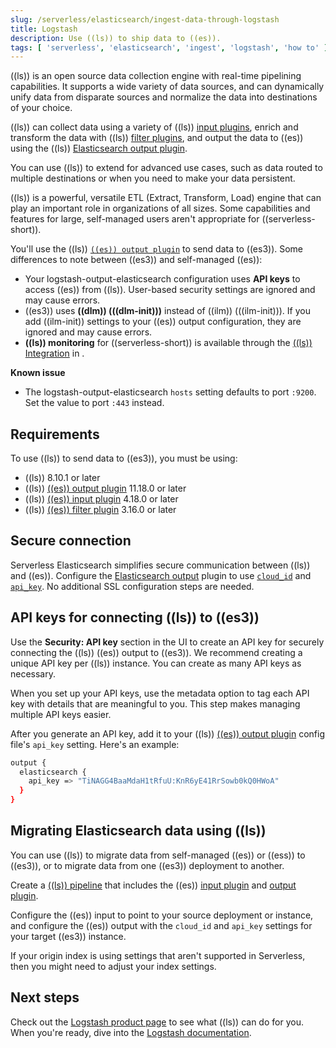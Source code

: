 ```yaml
---
slug: /serverless/elasticsearch/ingest-data-through-logstash
title: Logstash
description: Use ((ls)) to ship data to ((es)).
tags: [ 'serverless', 'elasticsearch', 'ingest', 'logstash', 'how to' ]
---
```


<DocBadge template="technical preview" />
((ls)) is an open source data collection engine with real-time pipelining capabilities.
It supports a wide variety of data sources, and can dynamically unify data from disparate sources and normalize the data into destinations of your choice.

((ls)) can collect data using a variety of ((ls)) [input plugins](((logstash-ref))/input-plugins.html), enrich and transform the data with ((ls)) [filter plugins](((logstash-ref))/filter-plugins.html),
and output the data to ((es)) using the ((ls)) [Elasticsearch output plugin](((logstash-ref))/plugins-outputs-elasticsearch.html).

You can use ((ls)) to extend <DocLink slug="/serverless/elasticsearch/ingest-data-through-beats" text="Beats"/> for advanced use cases,
such as data routed to multiple destinations or when you need to make your data persistent.


<DocCallOut id="ls-serverless-notes" title="Logstash for Elasticsearch on serverless">

((ls)) is a powerful, versatile ETL (Extract, Transform, Load) engine that can play an important role in organizations of all sizes.
Some capabilities and features for large, self-managed users aren't appropriate for ((serverless-short)).

You'll use the ((ls)) [`((es)) output plugin`](((logstash-ref))/plugins-outputs-elasticsearch.html) to send data to ((es3)).
Some differences to note between ((es3)) and self-managed ((es)):

- Your logstash-output-elasticsearch configuration uses **API keys** to access ((es)) from ((ls)).
User-based security settings are ignored and may cause errors.
- ((es3)) uses **((dlm)) (((dlm-init)))** instead of ((ilm)) (((ilm-init))).
If you add ((ilm-init)) settings to your ((es)) output configuration, they are ignored and may cause errors.
- **((ls)) monitoring** for ((serverless-short)) is available through the [((ls)) Integration](https://github.com/elastic/integrations/blob/main/packages/logstash/_dev/build/docs/README.md) in <DocLink slug="/serverless/observability/what-is-observability-serverless" text="Elastic Observability"/>.

**Known issue**

* The logstash-output-elasticsearch `hosts` setting defaults to port `:9200`.
Set the value to port `:443` instead.

</DocCallOut>

## Requirements

To use ((ls)) to send data to ((es3)), you must be using:
- ((ls)) 8.10.1 or later
- ((ls)) [((es)) output plugin](((logstash-ref))/plugins-outputs-elasticsearch.html) 11.18.0 or later
- ((ls)) [((es)) input plugin](((logstash-ref))/plugins-inputs-elasticsearch.html) 4.18.0 or later
- ((ls)) [((es)) filter plugin](((logstash-ref))/plugins-filters-elasticsearch.html) 3.16.0 or later


## Secure connection
Serverless Elasticsearch simplifies secure communication between ((ls)) and ((es)).
Configure the [Elasticsearch output](((logstash-ref))/plugins-outputs-elasticsearch.html) plugin to use 
[`cloud_id`](((logstash-ref))/plugins-outputs-elasticsearch.html#plugins-outputs-elasticsearch-cloud_id) and 
[`api_key`](((logstash-ref))/plugins-outputs-elasticsearch.html#plugins-outputs-elasticsearch-api_key). 
No additional SSL configuration steps are needed.

## API keys for connecting ((ls)) to ((es3))

Use the **Security: API key** section in the UI to <DocLink slug="/serverless/api-keys">create an API key</DocLink>
for securely connecting the ((ls)) ((es)) output to ((es3)).
We recommend creating a unique API key per ((ls)) instance.
You can create as many API keys as necessary.

When you set up your API keys, use the metadata option to tag each API key with details that are meaningful to you.
This step makes managing multiple API keys easier.

After you generate an API key, add it to your ((ls)) [((es)) output plugin](((logstash-ref))/plugins-outputs-elasticsearch.html) config file's `api_key` setting.
Here's an example:

```bash
output {
  elasticsearch {
    api_key => "TiNAGG4BaaMdaH1tRfuU:KnR6yE41RrSowb0kQ0HWoA"
  }
}
```

## Migrating Elasticsearch data using ((ls))

You can use ((ls)) to migrate data from self-managed ((es)) or ((ess)) to ((es3)), or to migrate data from one ((es3)) deployment to another. 

Create a [((ls)) pipeline](((logstash-ref))/configuration.html) that includes the ((es)) [input plugin](((logstash-ref))/plugins-inputs-elasticsearch.html) and [output plugin](((logstash-ref))/plugins-outputs-elasticsearch.html).

Configure the ((es)) input to point to your source deployment or instance, and configure the ((es)) output with the `cloud_id` and `api_key` settings for your target ((es3)) instance. 

If your origin index is using <DocLink slug="/serverless/elasticsearch/differences">settings that aren't supported in Serverless</DocLink>, then you might need to adjust your index settings. 

## Next steps

Check out the [Logstash product page](https://www.elastic.co/logstash) to see what ((ls)) can do for you.
When you're ready,
 dive into the [Logstash documentation](((logstash-ref))/index.html).

